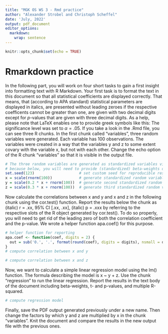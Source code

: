 ```yaml
---
title: "MGK OS WS 3 - Rmd practice"
author: "Alexander Strobel and Christoph Scheffel"
date: 'July, 2022'
output: pdf_document
editor_options: 
  markdown: 
    wrap: sentence
---
```


```r
knitr::opts_chunk$set(echo = TRUE)
```

# Rmarkdown practice

In the following part, you will work on four short tasks to gain a first insight into formatting text with R Markdown.
Your first task is to format the text in this document so that all statistical coefficients are displayed correctly.
That means, that (according to APA standard) statistical parameters are displayed in italics, are presented without leading zeroes if the respective coefficents cannot be greater than one, are given with two decimal digits except for $p$-values that are given with three decimal digits.
As a help, please note that LaTeX enables one to provide greek symbols like this:
The significance level was set to $\alpha=.05$.
If you take a look in the .Rmd file, you can see three R chunks.
In the first chunk called "variables", three random variables were generated.
Each variable has 100 observations.
The variables were created in a way that the variables y and z to some extent covary with the variable x, but not with each other.
Change the echo option of the R chunk "variables" so that it is visible in the output file.


```r
# The three random variables are generated as standardized variables via the scale() function, 
# because below, you will need to provide (standardized) beta-weights of a regression analysis
set.seed(123)                    # set custom seed for reproducible results
x = scale(rnorm(100))            # generate standardized random variable x with 100 obs.
y = scale(0.2 * x + rnorm(100))  # generate second standardized random variable y with 100 obs. that covaries with x
z = scale(0.3 * x + rnorm(100))  # generate third standardized random variable z with 100 obs. that also covaries with x
```

Now calculate the correlations between x and y and x and z in the following chunk using the cor.test() function.
Report the results below the chunk as (italic) r = .xx, 95% CI [.xx, .xx], (italic) p = .xxx by referring to the respective slots of the R object generated by cor.test().
To do so properly, you will need to get rid of the leading zero of both the correlation coefficient and the p-value.
We wrote a helper function apa.coef() for this purpose.


```r
# helper function for reporting
apa.coef <- function(coef, digits = 2) {
  out = sub('0.', '.', format(round(coef), digits = digits), nsmall = digits)) 
}
# compute correlation between x and y 

# compute correlation between x and z

```

Now, we want to calculate a simple linear regression model using the lm() function.
The formula describing the model is x \~ y + z.
Use the chunk "regression" to run the linear regression.
Report the results in the text body of the document including beta-weights, t- and p-values, and multiple R-squared.

```r
# compute regression model

```

Finally, save the PDF output generated previously under a new name.
Then change the factors by which y and z are multiplied by x in the chunk "variables".
Knit the document and compare the results in the new output file with the previous ones.
